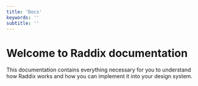 ```yaml
---
title: 'Docs'
keywords: ''
subtitle: ''
---
```


# Welcome to Raddix documentation

This documentation contains everything necessary for you to
understand how Raddix works and how you can implement it into
your design system.
